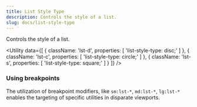 ```yaml
---
title: List Style Type
description: Controls the style of a list.
slug: docs/list-style-type
---
```


Controls the style of a list.

<Utility
  data={[
    {
        className: 'lst-d',
        properties: [
            'list-style-type: disc;'
        ]
    },
    {
        className: 'lst-c',
        properties: [
            'list-style-type: circle;'
        ]
    },
    {
        className: 'lst-s',
        properties: [
            'list-style-type: square;'
        ]
    }
  ]}
/>

### Using breakpoints

The utilization of breakpoint modifiers, like `sm:lst-*`, `md:lst-*`, `lg:lst-*` enables the targeting of specific utilities in disparate viewports.